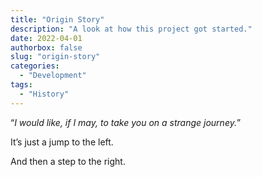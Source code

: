 ```yaml
---
title: "Origin Story"
description: "A look at how this project got started."
date: 2022-04-01
authorbox: false
slug: "origin-story"
categories:
  - "Development"
tags:
  - "History"
---
```


"_I would like, if I may, to take you on a strange journey._"
<!--more-->

It's just a jump to the left.

And then a step to the right.
